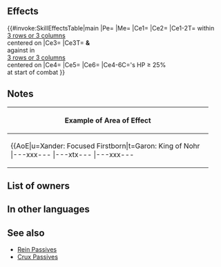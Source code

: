 {{Weapon Infobox
|tagid=SID_戦神の闇夜の剣
|intID=4663
|image=wep_sw196
|exclusive=1
|weaponType=Sword
|cost=400
|might=16
|range=1
|effect=Grants Atk+3.<br>Enables【Canto (Rem. +1; Min ２)】.<br><br>For foes within 3 rows or 3 columns centered on unit, inflicts Atk/Spd/Def-5, neutralizes effects that grant "Special cooldown charge +X" to foe, and those foes suffer guaranteed follow-up attacks during combat.<br><br>At start of combat, if unit's HP ≥ 25%, grants bonus to unit's Atk/Spd/Def/Res = number of foes within 3 rows or 3 columns centered on unit × 3 (max 9), deals damage = X% of unit's Def (excluding area-of-effect Specials), and reduces damage from foe's attacks by X% of unit's Def during combat (excluding area-of-effect Specials; if foe's HP ≥ 50% at start of combat, X = 25; otherwise, X = 15).<br><br>【Canto (Rem. +1; Min ２)】<br>After an attack, Assist skill, or structure destruction, unit can move spaces = any movement not already used that turn +1 (min ２; if unit used a movement skill that warped them, unit can move ２ space(s)). (Once per turn. Only highest value applied. Does not stack.)
|statModifiers=0,19,0,0,0
|required=Silver Sword
|properties=
}}
==Effects==
{{#invoke:SkillEffectsTable|main
|Pe={{Eft|Stat Boosts|Atk|3}}
|Me={{Eft|Canto|Rem. +1; Min 2}}
|Ce1={{Eft|Temporary debuffs|Atk/Def|5}}
|Ce2={{Eft|Neutralize Accelerate Charge}}
|Ce1-2T={{Tgt|Foes}} within<br>[[3 rows or 3 columns]]<br>centered on {{Tgt|Unit}}
|Ce3={{Eft|Guaranteed Follow-Ups}}
|Ce3T={{Tgt|Unit}} '''&''' {{Tgt|Allies}}<br>against {{Tgt|Foes}} in<br>[[3 rows or 3 columns]]<br>centered on {{Tgt|Unit}}
|Ce4={{Eft|Temporary buffs|Atk/Spd/Def/Res|3 x {{Tgt|Foes}} within<br>[[3 rows or 3 columns]]<br>centered on {{Tgt|Unit}}, + 5|max=14}}
|Ce5={{Eft|Damage Boost|(25% if {{Tgt|Foe}}'s HP ≥ 75%<br>at start of combat; else 15%)<br>of {{Tgt|Unit}}'s Def}}
|Ce6={{Eft|Damage Reduction|(25% if {{Tgt|Foe}}'s HP ≥ 75%<br>at start of combat; else 15%)<br>of {{Tgt|Unit}}'s Def}}
|Ce4-6C={{Tgt|Unit}}'s HP ≥ 25%<br>at start of combat
}}
==Notes==
{{Canto|Rem. +1; Min 2}}
{{Temporary debuffs}}
{{CooldownChargePlusNeutralization}}
{{FoesCombatEffect|temporary debuffs and special cooldown charge +X neutralization effects}}
{{Guaranteed follow-up interaction}}
{{AlliesCombatEffect|guaranteed follow-up}}
{{Temporary buffs}}
{{DamageBoost}}
{{FlatDamageReduction}}
{|class="wikitable default mw-collapsible" 
!Example of Area of Effect
|-
|align="middle" style="max-width:450px;margin:auto"|{{AoE|u=Xander: Focused Firstborn|t=Garon: King of Nohr
|---xxx---
|---xtx---
|---xxx---
|xxxxxxxxx
|xxxxuxxxx
|xxxxxxxxx
|---xxx---
|---xxx---
|---xxx---
}}
|}
==List of owners==
{{Skill Hero List}}
==In other languages==
{{OtherLanguages
|japanese=
|german=
|spanishEU=
|spanishLA=
|french=
|italian=
|chineseTW=
|portuguese=
}}
==See also==
{{See also skills|cond=(Description LIKE '%for foes within%' OR Description LIKE '%suffer guaranteed follow-up attacks%' OR Description LIKE '%inflicts %/%rows%neutralizes%"Special cooldown charge +X"%' OR Description LIKE '%rows%inflicts %/%neutralizes%"Special cooldown charge +X"%' OR Description LIKE '%foe_s HP ≥% at start of combat, _ = %') AND Exclusive='1' AND WikiName NOT LIKE '%unbound%'}}
* [[Rein Passives]]
* [[Skill families/C Passives#Crux|Crux Passives]]
{{Weapons Navbox}}